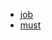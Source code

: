 
<div className="p-4"> </div>

<!-- <CardPost
  className="mb-2"
  post={{
    title: "Notice",
    content: (
      <>
      </>
    )
  }}
/> -->

<div className="flex my-2">
  <HomeIcons />
</div>

- [job](./job.mdx)
- [must](./must.mdx)

<div className="flex my-2">
  <ShowPrompts />
</div>

<div className="bg-black p-10">
  <BaseKnob />
</div>

<div className="my-6 md:my-8">
  <ShowQuote />
</div>

<div className="grid place-content-center">
  <RichImage
    isOss
    caption={'"If you can\'t tell, does it matter?"'}
    className="w-full md:w-80"
    src={"girl90s.png"}
  />
</div>
